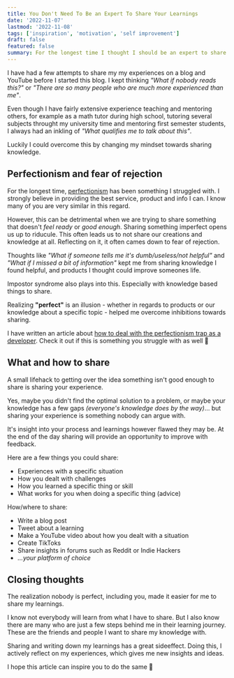 ```yaml
---
title: You Don't Need To Be an Expert To Share Your Learnings
date: '2022-11-07'
lastmod: '2022-11-08'
tags: ['inspiration', 'motivation', 'self improvement']
draft: false
featured: false
summary: For the longest time I thought I should be an expert to share my knowledge. Here are my thoughts and advice on how to change this mindset.
---
```


I have had a few attempts to share my my experiences on a blog and YouTube
before I started this blog. I kept thinking _"What if nobody reads this?"_ 
or _"There are so many people who are much more experienced than me"_.

Even though I have fairly extensive experience teaching and mentoring others, for example
as a math tutor during high school, tutoring several subjects throught my university time 
and mentoring first semester students, I always had an inkling of _"What qualifies me to 
talk about this"_.

Luckily I could overcome this by changing my mindset towards sharing knowledge.

## Perfectionism and fear of rejection

For the longest time, [perfectionism](/blog/dealing-with-the-perfectionism-trap-as-a-developer#what-is-perfectionism)
has been something I struggled with. I strongly believe in providing the best service, 
product and info I can. I know many of you are very similar in this regard.

However, this can be  detrimental when we are trying to share something that doesn't 
_feel ready_ or _good enough_. Sharing something imperfect opens us up to riducule. This 
often leads us to not share our creations and knowledge at all. Reflecting on it, it 
often cames down to fear of rejection.

Thoughts like _"What if someone tells me it's dumb/useless/not helpful"_ and _"What if 
I missed a bit of information"_ kept me from sharing knowledge I found helpful, and 
products I thought could improve someones life.

Impostor syndrome also plays into this. Especially with knowledge based things to share.

Realizing **"perfect"** is an illusion - whether in regards to products or our knowledge 
about a specific topic - helped me overcome inhibitions towards sharing.

I have written an article about [how to deal with the perfectionism trap as a developer](/blog/dealing-with-the-perfectionism-trap-as-a-developer).
Check it out if this is something you struggle with as well 🙂


## What and how to share

A small lifehack to getting over the idea something isn't good enough to share is sharing
your experience. 

Yes, maybe you didn't find the optimal solution to a problem, or maybe your knowledge has a 
few gaps _(everyone's knowledge does by the way)_... but sharing your experience is something 
nobody can argue with.

It's insight into your process and learnings however flawed they may be. At the end of the day
sharing will provide an opportunity to improve with feedback.

Here are a few things you could share:
- Experiences with a specific situation
- How you dealt with challenges
- How you learned a specific thing or skill
- What works for you when doing a specific thing (advice)

How/where to share:
- Write a blog post
- Tweet about a learning
- Make a YouTube video about how you dealt with a situation
- Create TikToks
- Share insights in forums such as Reddit or Indie Hackers
- _...your platform of choice_ 

## Closing thoughts

The realization nobody is perfect, including you, made it easier for me to share my learnings.

I know not everybody will learn from what I have to share. But I also know there are many who
are just a few steps behind me in their learning journey. These are the friends and people I 
want to share my knowledge with.

Sharing and writing down my learnings has a great sideeffect. Doing this, I actively reflect 
on my experiences, which gives me new insights and ideas.

I hope this article can inspire you to do the same 💪
